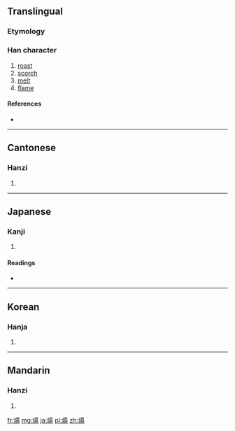 {{also|炀}}
==Translingual==

===Etymology===
{{Han compound|火|昜|c1=s|c2=p|t1=fire|ls=psc}}

===Han character===
{{Han char|rn=86|rad=火|as=09|sn=13|four=9682<sub>7</sub>|canj=火日一竹 (FAMH)}}

# [[roast]]
# [[scorch]]
# [[melt]]
# [[flame]]

====References====
* {{Han ref|kx=0678.070|dkj=19235|dj=1089.100|hdz=32216.160|uh=716C|ud=29036|bh=B7D5|bd=47061}}

----

==Cantonese==

===Hanzi===
{{yue-hanzi|jyut=|y=yeung4|sim=炀}}

# {{defn|Cantonese|sort=火09}}

----

==Japanese==

===Kanji===
{{ja-kanji|grade=|rs=火09}}

# {{defn|Japanese|sort=火09}}

====Readings====
* {{ja-readings|on=[[よう]] (yō)|kun=[[あぶる]] (aburu)}}

----

==Korean==

===Hanja===
{{ko-hanja|hangeul=양|eumhun=|rv=yang|mr=yang|y=yang}}

# {{defn|Korean|sort=火09}}

----

==Mandarin==

===Hanzi===
{{cmn-hanzi|sim=炀|pin=[[yáng]] ([[yang2]])|wg=yang<sup>2</sup>}}

# {{defn|Mandarin|sort=火09}}

[[fr:煬]]
[[mg:煬]]
[[ja:煬]]
[[pl:煬]]
[[zh:煬]]